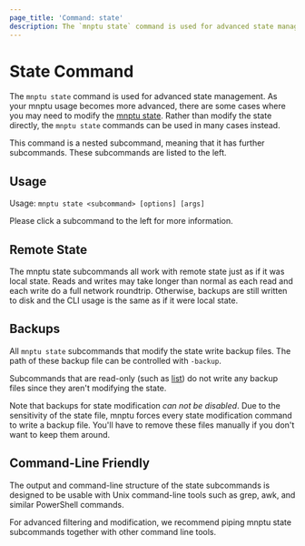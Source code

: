 ```yaml
---
page_title: 'Command: state'
description: The `mnptu state` command is used for advanced state management.
---
```


# State Command

The `mnptu state` command is used for advanced state management.
As your mnptu usage becomes more advanced, there are some cases where
you may need to modify the [mnptu state](/mnptu/language/state).
Rather than modify the state directly, the `mnptu state` commands can
be used in many cases instead.

This command is a nested subcommand, meaning that it has further subcommands.
These subcommands are listed to the left.

## Usage

Usage: `mnptu state <subcommand> [options] [args]`

Please click a subcommand to the left for more information.

## Remote State

The mnptu state subcommands all work with remote state just as if it
was local state. Reads and writes may take longer than normal as each read
and each write do a full network roundtrip. Otherwise, backups are still
written to disk and the CLI usage is the same as if it were local state.

## Backups

All `mnptu state` subcommands that modify the state write backup
files. The path of these backup file can be controlled with `-backup`.

Subcommands that are read-only (such as [list](/mnptu/cli/commands/state/list))
do not write any backup files since they aren't modifying the state.

Note that backups for state modification _can not be disabled_. Due to
the sensitivity of the state file, mnptu forces every state modification
command to write a backup file. You'll have to remove these files manually
if you don't want to keep them around.

## Command-Line Friendly

The output and command-line structure of the state subcommands is
designed to be usable with Unix command-line tools such as grep, awk,
and similar PowerShell commands.

For advanced filtering and modification, we recommend piping mnptu
state subcommands together with other command line tools.
